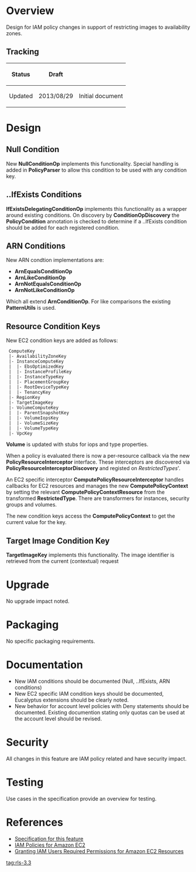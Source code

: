 = Overview =
Design for IAM policy changes in support of restricting images to availability zones.

== Tracking ==
{|
! Status || Draft || 
|-
! Updated || 2013/08/29 || Initial document
|}

= Design =
== Null Condition ==
New '''NullConditionOp''' implements this functionality. Special handling is added in '''PolicyParser''' to allow this condition to be used with any condition key.

== ..IfExists Conditions ==
'''IfExistsDelegatingConditionOp''' implements this functionality as a wrapper around existing conditions. On discovery by '''ConditionOpDiscovery''' the '''PolicyCondition''' annotation is checked to determine if a ..IfExists condition should be added for each registered condition.

== ARN Conditions ==
New ARN condtion implementations are:

* '''ArnEqualsConditionOp'''
* '''ArnLikeConditionOp'''
* '''ArnNotEqualsConditionOp'''
* '''ArnNotLikeConditionOp'''

Which all extend '''ArnConditionOp'''. For like comparisons the existing '''PatternUtils''' is used.

== Resource Condition Keys ==
New EC2 condition keys are added as follows:

  ComputeKey
  |- AvailabilityZoneKey
  |- InstanceComputeKey
  |  |- EbsOptimizedKey
  |  |- InstanceProfileKey
  |  |- InstanceTypeKey
  |  |- PlacementGroupKey
  |  |- RootDeviceTypeKey
  |  |- TenancyKey
  |- RegionKey
  |- TargetImageKey
  |- VolumeComputeKey
  |  |- ParentSnapshotKey
  |  |- VolumeIopsKey
  |  |- VolumeSizeKey
  |  |- VolumeTypeKey
  |- VpcKey

'''Volume''' is updated with stubs for iops and type properties.

When a policy is evaluated there is now a per-resource callback via the new '''PolicyResourceInterceptor''' interface. These interceptors are discovered via '''PolicyResourceInterceptorDiscovery''' and registed on ''RestrictedTypes'''.

An EC2 specific interceptor '''ComputePolicyResourceInterceptor''' handles callbacks for EC2 resources and manages the new '''ComputePolicyContext''' by setting the relevant '''ComputePolicyContextResource''' from the transformed '''RestrictedType'''. There are transformers for instances, security groups and volumes.

The new condition keys access the '''ComputePolicyContext''' to get the current value for the key.

== Target Image Condition Key ==
'''TargetImageKey''' implements this functionality. The image identifier is retrieved from the current (contextual) request

= Upgrade =
No upgrade impact noted.

= Packaging =
No specific packaging requirements.

= Documentation =
* New IAM conditions should be documented (Null, ..IfExists, ARN conditions)
* New EC2 specific IAM condition keys should be documented, Eucalyptus extensions should be clearly noted.
* New behavior for account level policies with Deny statements should be documented. Existing documention stating only quotas can be used at the account level should be revised.

= Security =
All changes in this feature are IAM policy related and have security impact.

= Testing =
Use cases in the specification provide an overview for testing.

= References =
* [[iam-3.4-cluster-policies | Specification for this feature]]
* [http://docs.aws.amazon.com/AWSEC2/latest/UserGuide/iam-policies-for-amazon-ec2.html IAM Policies for Amazon EC2]
* [http://docs.aws.amazon.com/AWSEC2/latest/APIReference/ec2-api-permissions.html Granting IAM Users Required Permissions for Amazon EC2 Resources]

[[tag:rls-3.3]]

